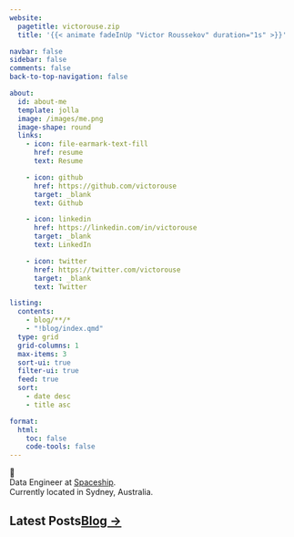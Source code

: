 ```yaml
---
website:
  pagetitle: victorouse.zip
  title: '{{< animate fadeInUp "Victor Roussekov" duration="1s" >}}'

navbar: false
sidebar: false
comments: false
back-to-top-navigation: false

about:
  id: about-me
  template: jolla
  image: /images/me.png
  image-shape: round
  links:
    - icon: file-earmark-text-fill
      href: resume
      text: Resume

    - icon: github
      href: https://github.com/victorouse
      target: _blank
      text: Github

    - icon: linkedin
      href: https://linkedin.com/in/victorouse
      target: _blank
      text: LinkedIn

    - icon: twitter
      href: https://twitter.com/victorouse
      target: _blank
      text: Twitter

listing:
  contents:
    - blog/**/*
    - "!blog/index.qmd"
  type: grid
  grid-columns: 1
  max-items: 3
  sort-ui: true
  filter-ui: true
  feed: true
  sort:
    - date desc
    - title asc

format:
  html:
    toc: false
    code-tools: false
---
```


::: {#about-me .text-center}

👋
<br>
Data Engineer at [Spaceship](https://www.spaceship.com.au).
<br>Currently located in Sydney, Australia.

:::

:::::{.grid}

::::{.g-col-12}

## Latest Posts[[Blog →](./blog)]{.float-right .no-underline .text-black}

:::{#landing-posts}
:::

::::

:::::
